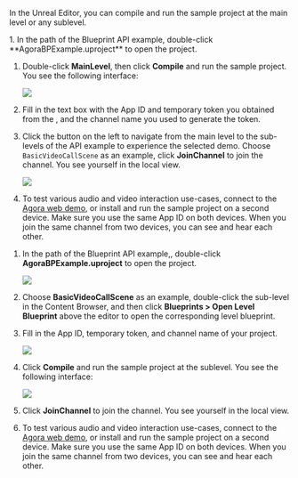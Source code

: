 
<PlatformWrapper platform="blueprint">

In the Unreal Editor, you can compile and run the sample project at the main level or any sublevel.

<Tabs>
<TabItem value="Main level" label="Main Level">
1. In the path of the Blueprint API example, double-click **AgoraBPExample.uproject** to open the project.

1. Double-click **MainLevel**, then click **Compile** and run the sample project. You see the following interface:

    ![](/images/rtc-sdk/run-compile-blueprint-tab-1-1.png)

1. Fill in the text box with the App ID and temporary token you obtained from the <Vg k="CONSOLE" />, and the channel name you used to generate the token.

1. Click the button on the left to navigate from the main level to the sub-levels of the API example to experience the selected demo. Choose `BasicVideoCallScene` as an example, click **JoinChannel** to join the channel. You see yourself in the local view.

    ![](/images/rtc-sdk/run-compile-blueprint-tab-1-2.png)

1. To test various audio and video interaction use-cases, connect to the [Agora web demo](https://webdemo.agora.io/basicVideoCall/index.html), or install and run the sample project on a second device. Make sure you use the same App ID on both devices. When you join the same channel from two devices, you can see and hear each other.

</TabItem>
<TabItem value="sub level" label="Sub Level">

1. In the path of the Blueprint API example,, double-click **AgoraBPExample.uproject** to open the project.

    ![](/images/rtc-sdk/run-compile-blueprint-tab-2-1.png)

1. Choose **BasicVideoCallScene** as an example, double-click the sub-level in the Content Browser, and then click **Blueprints > Open Level Blueprint** above the editor to open the corresponding level blueprint.

1.  Fill in the App ID, temporary token, and channel name of your project.

    ![](/images/rtc-sdk/run-compile-blueprint-tab-2-2.png)

1. Click **Compile** and run the sample project at the sublevel. You see the following interface:

    ![](/images/rtc-sdk/run-compile-blueprint-tab-2-3.png)

1. Click **JoinChannel** to join the channel. You see yourself in the local view.   

1. To test various audio and video interaction use-cases, connect to the [Agora web demo](https://webdemo.agora.io/basicVideoCall/index.html), or install and run the sample project on a second device. Make sure you use the same App ID on both devices. When you join the same channel from two devices, you can see and hear each other.

</TabItem>
</Tabs>
</PlatformWrapper>